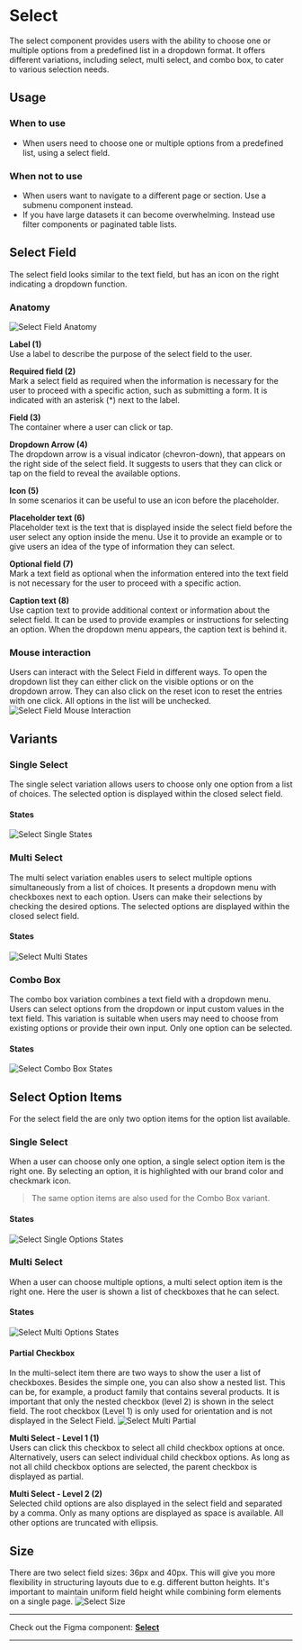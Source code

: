 
<Meta title="Components/Select/Usage" />


# Select
The select component provides users with the ability to choose one or multiple options from a predefined list in a dropdown format. It offers different variations, including select, multi select, and combo box, to cater to various selection needs.

## Usage

### When to use
- When users need to choose one or multiple options from a predefined list, using a select field.

### When not to use
- When users want to navigate to a different page or section. Use a submenu component instead.
- If you have large datasets it can become overwhelming. Instead use filter components or paginated table lists.

## Select Field
The select field looks similar to the text field, but has an icon on the right indicating a dropdown function.

### Anatomy
<img src={SelectFieldAnatomy} alt="Select Field Anatomy" />

**Label (1)**\
Use a label to describe the purpose of the select field to the user.


**Required field (2)**\
Mark a select field as required when the information is necessary for the user to proceed with a specific action, such as submitting a form. It is indicated with an asterisk (*) next to the label.


**Field (3)**\
The container where a user can click or tap.


 **Dropdown Arrow (4)**\
The dropdown arrow is a visual indicator (chevron-down), that appears on the right side of the select field. It suggests to users that they can click or tap on the field to reveal the available options. 


**Icon (5)**\
In some scenarios it can be useful to use an icon before the placeholder.


**Placeholder text (6)**\
Placeholder text is the text that is displayed inside the select field before the user select any option inside the menu. Use it to provide an example or to give users an idea of the type of information they can select.


**Optional field (7)**\
Mark a text field as optional when the information entered into the text field is not necessary for the user to proceed with a specific action.


**Caption text (8)**\
Use caption text to provide additional context or information about the select field. It can be used to provide examples or instructions for selecting an option. When the dropdown menu appears, the caption text is behind it.


### Mouse interaction
Users can interact with the Select Field in different ways. To open the dropdown list they can either click on the visible options or on the dropdown arrow. They can also click on the reset icon to reset the entries with one click. All options in the list will be unchecked.
<img src={SelectFieldMouseInteraction} alt="Select Field Mouse Interaction" />

## Variants

### Single Select
The single select variation allows users to choose only one option from a list of choices. The selected option is displayed within the closed select field.

#### States
<img src={SelectSingleStates} alt="Select Single States" />

### Multi Select
The multi select variation enables users to select multiple options simultaneously from a list of choices. It presents a dropdown menu with checkboxes next to each option. Users can make their selections by checking the desired options. The selected options are displayed within the closed select field.

#### States
<img src={SelectMultiStates} alt="Select Multi States" />

### Combo Box
The combo box variation combines a text field with a dropdown menu. Users can select options from the dropdown or input custom values in the text field. This variation is suitable when users may need to choose from existing options or provide their own input. Only one option can be selected.

#### States
<img src={SelectComboBoxStates} alt="Select Combo Box States" />

## Select Option Items
For the select field the are only two option items for the option list available.

### Single Select
When a user can choose only one option, a single select option item is the right one. By selecting an option, it is highlighted with our brand color and checkmark icon.

> The same option items are also used for the Combo Box variant.

#### States
<img src={SelectSingleOptionsStates} alt="Select Single Options States" />

### Multi Select
When a user can choose multiple options, a multi select option item is the right one. Here the user is shown a list of checkboxes that he can select.

#### States
<img src={SelectMultiOptionsStates} alt="Select Multi Options States" />

#### Partial Checkbox
In the multi-select item there are two ways to show the user a list of checkboxes. Besides the simple one, you can also show a nested list. This can be, for example, a product family that contains several products. It is important that only the nested checkbox (level 2) is shown in the select field. The root checkbox (Level 1) is only used for orientation and is not displayed in the Select Field.
<img src={SelectMultiPartial} alt="Select Multi Partial" />

**Multi Select - Level 1 (1)**\
Users can click this checkbox to select all child checkbox options at once. Alternatively, users can select individual child checkbox options. As long as not all child checkbox options are selected, the parent checkbox is displayed as partial.


**Multi Select - Level 2 (2)**\
Selected child options are also displayed in the select field and separated by a comma. Only as many options are displayed as space is available. All other options are truncated with ellipsis.

## Size
There are two select field sizes: 36px and 40px. This will give you more flexibility in structuring layouts due to e.g. different button heights. It's important to maintain uniform field height while combining form elements on a single page.
<img src={SelectSizes} alt="Select Size" />


***
Check out the Figma component: **[Select](https://www.figma.com/file/zPvPwPgb4EsYFXKC2nhzSG/Infineon-DDS-%7C-Main?type=design&node-id=14251-8194&mode=design&t=UQ0Dm7ueLiXMURK1-4)**
***